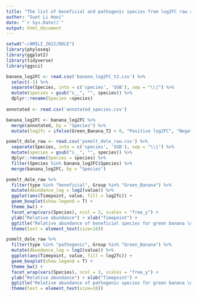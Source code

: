 ---
title: "The list of beneficial and pathogenic species from log2FC raw abundance data"
author: "Suet Li Hooi"
date: "`r Sys.Date()`"
output: html_document
---

```{r}
setwd("~/AMILI_2022/DOLE")
library(phyloseq)
library(ggplot2)
library(tidyverse)
library(ggsci)

```

```{r}
banana_log2FC <- read.csv('banana_log2FC_t2.csv') %>%
  select(-1) %>%
  separate(Species, into = c('species', 'SGB'), sep = "\\|") %>%
  mutate(species = gsub("s__", "", species)) %>%
  dplyr::rename(Species =species)
  
annotated <- read.csv('annotated_species.csv')

banana_log2FC <- banana_log2FC %>%
  merge(annotated, by = "Species") %>%
  mutate(log2fc = ifelse(Green_Banana_T2 > 0, "Positive log2FC", "Negative log2FC"))
```

```{r}
psmelt_dole_raw <- read.csv('psmelt_dole_raw.csv') %>%
  separate(Species, into = c('species', 'SGB'), sep = "\\|") %>%
  mutate(species = gsub("s__", "", species)) %>%
  dplyr::rename(Species = species) %>% 
  filter(Species %in% banana_log2FC$Species) %>%
  merge(banana_log2FC, by = "Species")
```

```{r, fig.width=12, fig.height=8}
psmelt_dole_raw %>%
  filter(type %in% "beneficial", Group %in% "Green_Banana") %>%
  mutate(Abundance_log = log2(value)) %>%
  ggplot(aes(Timepoint, value, fill = log2fc)) +
  geom_boxplot(show.legend = T) +
  theme_bw() +
  facet_wrap(vars(Species), ncol = 3, scales = "free_y") +
  ylab("Relative abundance") + xlab("Timepoint") +
  ggtitle("Relative abundance of beneficial species for green banana \n with top 15 log2FC from baseline to T2") +
  theme(text = element_text(size=18))
```

```{r, fig.width=12, fig.height=12}
psmelt_dole_raw %>%
  filter(type %in% "pathogenic", Group %in% "Green_Banana") %>%
  mutate(Abundance_log = log2(value)) %>%
  ggplot(aes(Timepoint, value, fill = log2fc)) +
  geom_boxplot(show.legend = T) +
  theme_bw() +
  facet_wrap(vars(Species), ncol = 3, scales = "free_y") +
  ylab("Relative abundance") + xlab("Timepoint") +
  ggtitle("Relative abundance of pathogenic species for green banana \n with top 15 log2FC from baseline to T2") +
  theme(text = element_text(size=18))
```


